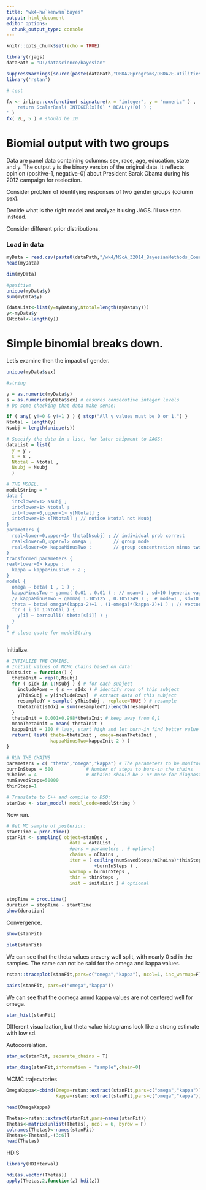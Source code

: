 ```yaml
---
title: "wk4-hw`kenwan`bayes"
output: html_document
editor_options: 
  chunk_output_type: console
---
```


```r
knitr::opts_chunk$set(echo = TRUE)

library(rjags)
dataPath = "D:/datascience/bayesian"

suppressWarnings(source(paste(dataPath,"DBDA2Eprograms/DBDA2E-utilities.R",sep="/")))
library('rstan')

# test

fx <- inline::cxxfunction( signature(x = "integer", y = "numeric" ) , '
	return ScalarReal( INTEGER(x)[0] * REAL(y)[0] ) ;
' )
fx( 2L, 5 ) # should be 10

```

# Biomial output with two groups

Data are panel data containing columns: sex, race, age, education, state and y.
The output y is the binary version of the original data.
It reflects opinion (positive-1, negative-0) about President Barak Obama during his 2012 campaign for reelection.

Consider problem of identifying responses of two gender groups (column sex).

Decide what is the right model and analyze it using JAGS.I'll use stan instead.

Consider different prior distributions.

### Load in data

```r

myData = read.csv(paste0(dataPath,"/wk4/MScA_32014_BayesianMethods_CourseProjectData.csv"))
head(myData)   

dim(myData)

#positive
unique(myData$y)
sum(myData$y)

(dataList<-list(y=myData$y,Ntotal=length(myData$y)))
y<-myData$y
(Ntotal<-length(y))
```

# Simple binomial breaks down.

Let's examine then the impact of gender.

```r

unique(myData$sex)

#string

y = as.numeric(myData$y)
s = as.numeric(myData$sex) # ensures consecutive integer levels
# Do some checking that data make sense:

if ( any( y!=0 & y!=1 ) ) { stop("All y values must be 0 or 1.") }
Ntotal = length(y)
Nsubj = length(unique(s))

# Specify the data in a list, for later shipment to JAGS:
dataList = list(
  y = y ,
  s = s ,
  Ntotal = Ntotal ,
  Nsubj = Nsubj
  )

# THE MODEL.
modelString = "
data {
  int<lower=1> Nsubj ;
  int<lower=1> Ntotal ;
  int<lower=0,upper=1> y[Ntotal] ;
  int<lower=1> s[Ntotal] ; // notice Ntotal not Nsubj
}
parameters {
  real<lower=0,upper=1> theta[Nsubj] ; // individual prob correct
  real<lower=0,upper=1> omega ;        // group mode
  real<lower=0> kappaMinusTwo ;        // group concentration minus two
}
transformed parameters {
real<lower=0> kappa ;  
  kappa = kappaMinusTwo + 2 ;
}
model {
  omega ~ beta( 1 , 1 ) ;
  kappaMinusTwo ~ gamma( 0.01 , 0.01 ) ; // mean=1 , sd=10 (generic vague)
  // kappaMinusTwo ~ gamma( 1.105125 , 0.1051249 ) ;  # mode=1 , sd=10 
  theta ~ beta( omega*(kappa-2)+1 , (1-omega)*(kappa-2)+1 ) ; // vectorized
  for ( i in 1:Ntotal ) {
    y[i] ~ bernoulli( theta[s[i]] ) ;
  }
}
" # close quote for modelString



```

Initialize.

```r

# INTIALIZE THE CHAINS.
# Initial values of MCMC chains based on data:
initsList = function() {
  thetaInit = rep(0,Nsubj)
  for ( sIdx in 1:Nsubj ) { # for each subject
    includeRows = ( s == sIdx ) # identify rows of this subject
    yThisSubj = y[includeRows]  # extract data of this subject
    resampledY = sample( yThisSubj , replace=TRUE ) # resample
    thetaInit[sIdx] = sum(resampledY)/length(resampledY) 
  }
  thetaInit = 0.001+0.998*thetaInit # keep away from 0,1
  meanThetaInit = mean( thetaInit )
  kappaInit = 100 # lazy, start high and let burn-in find better value
  return( list( theta=thetaInit , omega=meanThetaInit , 
                kappaMinusTwo=kappaInit-2 ) )
}

# RUN THE CHAINS
parameters = c( "theta","omega","kappa") # The parameters to be monitored
burnInSteps = 500            # Number of steps to burn-in the chains
nChains = 4                  # nChains should be 2 or more for diagnostics 
numSavedSteps=50000
thinSteps=1

# Translate to C++ and compile to DSO:
stanDso <- stan_model( model_code=modelString ) 

```

Now run.

```r

# Get MC sample of posterior:
startTime = proc.time()
stanFit <- sampling( object=stanDso , 
                       data = dataList , 
                       #pars = parameters , # optional
                       chains = nChains ,
                       iter = ( ceiling(numSavedSteps/nChains)*thinSteps
                                +burnInSteps ) , 
                       warmup = burnInSteps , 
                       thin = thinSteps ,
                       init = initsList ) # optional  


stopTime = proc.time()
duration = stopTime - startTime
show(duration)

```

Convergence.

```r

show(stanFit)

plot(stanFit)

```

We can see that the theta values arevery well split, with nearly 0 sd in the samples. The same can not be said for the omega and kappa values.


```r
rstan::traceplot(stanFit,pars=c("omega","kappa"), ncol=1, inc_warmup=F)

pairs(stanFit, pars=c("omega","kappa"))

```

We can see that the oomega anmd kappa values are not centered well for omega.

```r

stan_hist(stanFit)

```

DIfferent visualization, but theta value histograms look like a strong estimate with low sd.

Autocorrelation.


```r

stan_ac(stanFit, separate_chains = T)

stan_diag(stanFit,information = "sample",chain=0)


```

MCMC trajecvtories


```r

OmegaKappa<-cbind(Omega=rstan::extract(stanFit,pars=c("omega","kappa"))$'omega',
                  Kappa=rstan::extract(stanFit,pars=c("omega","kappa"))$'kappa')

head(OmegaKappa)

Thetas<-rstan::extract(stanFit,pars=names(stanFit))
Thetas<-matrix(unlist(Thetas), ncol = 6, byrow = F)
colnames(Thetas)<-names(stanFit)
Thetas<-Thetas[,-(3:6)]
head(Thetas)

```

HDIS

```r
library(HDInterval)

hdi(as.vector(Thetas))
apply(Thetas,2,function(z) hdi(z))

```


